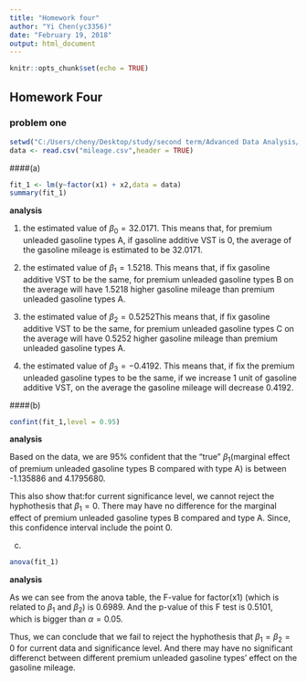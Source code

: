 ```yaml
---
title: "Homework four"
author: "Yi Chen(yc3356)"
date: "February 19, 2018"
output: html_document
---
```


```r
knitr::opts_chunk$set(echo = TRUE)
```

## Homework Four
### problem one
```r
setwd("C:/Users/cheny/Desktop/study/second term/Advanced Data Analysis/homework/homework four")
data <- read.csv("mileage.csv",header = TRUE)
```
####(a)
```r
fit_1 <- lm(y~factor(x1) + x2,data = data)
summary(fit_1)
```

**analysis**

1. the estimated value of $\beta_0 = 32.0171$. This means that, for premium unleaded gasoline types A, if gasoline additive VST is 0, the average of the gasoline mileage is estimated to be 32.0171.

2. the estimated value of $\beta_1 = 1.5218$. This means that, if fix gasoline additive VST to be the same, for premium unleaded gasoline types B on the average will have 1.5218 higher gasoline mileage than premium unleaded gasoline types A.

3. the estimated value of $\beta_2 = 0.5252$This means that, if fix gasoline additive VST to be the same, for premium unleaded gasoline types C on the average will have 0.5252 higher gasoline mileage than premium unleaded gasoline types A.

4. the estimated value of $\beta_3 = -0.4192$. This means that, if fix the premium unleaded gasoline types to be the same, if we increase 1 unit of gasoline additive VST, on the average the gasoline mileage will decrease 0.4192.

####(b)
```r
confint(fit_1,level = 0.95)
```

**analysis**

Based on the data, we are 95% confident  that the "true" $\beta_1$(marginal effect of premium unleaded gasoline types B compared with type A) is between -1.135886 and 4.1795680. 

This also show that:for current significance level, we cannot reject the hyphothesis that $\beta_1=0$. There may have no difference for the marginal effect of premium unleaded gasoline types B compared and type A. Since, this confidence interval include the point 0.

(c)
```r
anova(fit_1)
```

**analysis**

As we can see from the anova table, the F-value for factor(x1) (which is related to $\beta_1$ and $\beta_2$) is 0.6989. And the p-value of this F test is 0.5101, which is bigger than $\alpha = 0.05$.

Thus, we can conclude that we fail to reject the hyphothesis that $\beta_1=\beta_2=0$ for current data and significance level. And there may have no significant differenct between different premium unleaded gasoline types' effect on the gasoline mileage.
